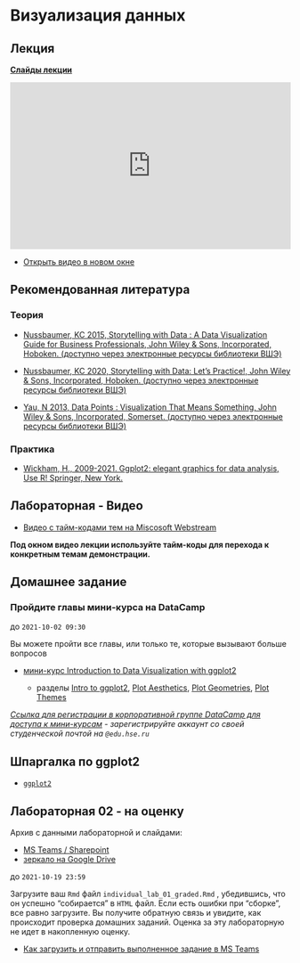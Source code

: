 # Визуализация данных


## Лекция

**[Слайды лекции](https://eduhseru.sharepoint.com/sites/2021RProgrammingforUrbanAnalytics/Class%20Materials/03_data_vis/03_data_vis.pdf){target="_blank"}**

<iframe width="100%" height="300px" src="https://web.microsoftstream.com/embed/video/bd393c88-5ab3-42c1-840f-903696558d93?autoplay=false&showinfo=true" allowfullscreen style="border:none;"></iframe>


- [Открыть видео в новом окне](https://web.microsoftstream.com/video/bd393c88-5ab3-42c1-840f-903696558d93){target="_blank"}

## Рекомендованная литература

### Теория

- [Nussbaumer, KC 2015, Storytelling with Data : A Data Visualization Guide for Business Professionals, John Wiley & Sons, Incorporated, Hoboken. (доступно через электронные ресурсы библиотеки ВШЭ)](https://ebookcentral.proquest.com/lib/hselibrary-ebooks/detail.action?docID=4187267){target="_blank"}

- [Nussbaumer, KC 2020, Storytelling with Data: Let's Practice!, John Wiley & Sons, Incorporated, Hoboken. (доступно через электронные ресурсы библиотеки ВШЭ)](https://library-books24x7-com.proxylibrary.hse.ru/toc.aspx?bookid=151000){target="_blank"}

- [Yau, N 2013, Data Points : Visualization That Means Something, John Wiley & Sons, Incorporated, Somerset. (доступно через электронные ресурсы библиотеки ВШЭ)](https://ebookcentral.proquest.com/lib/hselibrary-ebooks/detail.action?docID=1158630){target="_blank"}


### Практика

- [Wickham, H., 2009-2021. Ggplot2: elegant graphics for data analysis, Use R! Springer, New York.](https://ggplot2-book.org){target="_blank"}



## Лабораторная - Видео


- [Видео с тайм-кодами тем на Miscosoft Webstream](https://web.microsoftstream.com/video/b1fff153-16dc-4743-8d6a-c46deeda49cd?channelId=76d212d2-0d47-461a-9295-741f7093f14e){target="_blank"}

**Под окном видео лекции используйте тайм-коды для перехода к конкретным темам демонстрации.**



## Домашнее задание

### Пройдите главы мини-курса на DataCamp

до `2021-10-02 09:30`

Вы можете пройти все главы, или только те, которые вызывают больше вопросов

- [мини-курс Introduction to Data Visualization with ggplot2](https://learn.datacamp.com/courses/introduction-to-data-visualization-with-ggplot2){target="_blank"}

  - разделы [Intro to ggplot2](https://campus.datacamp.com/courses/introduction-to-data-visualization-with-ggplot2/introduction-b4b7f9b2-ec8d-49a0-b2a9-9abd707dd710?ex=1){target="_blank"}, [Plot Aesthetics](https://campus.datacamp.com/courses/introduction-to-data-visualization-with-ggplot2/aesthetics?ex=1){target="_blank"}, [Plot Geometries](https://campus.datacamp.com/courses/introduction-to-data-visualization-with-ggplot2/geometries?ex=1){target="_blank"}, [Plot Themes](https://campus.datacamp.com/courses/introduction-to-data-visualization-with-ggplot2/themes?ex=1){target="_blank"}


*[Ссылка для регистрации в корпоративной группе DataCamp для доступа к мини-курсам](https://www.datacamp.com/groups/shared_links/968773c87ad5b5ba478379e274717c8247e48cc39a4d06704d8bdbcd2babf700){target="_blank"} - зарегистрируйте аккаунт со своей студенческой почтой на `@edu.hse.ru`*

## Шпаргалка по ggplot2

- [`ggplot2`](https://github.com/rstudio/cheatsheets/raw/master/data-visualization.pdf){target="_blank"}


## Лабораторная 02 - на оценку

Архив с данными лабораторной и слайдами:

- [MS Teams / Sharepoint](https://eduhseru.sharepoint.com/sites/2021RProgrammingforUrbanAnalytics/Class%20Materials/03_data_vis/week_03.zip){target="_blank"}
- [зеркало на Google Drive](https://drive.google.com/file/d/1Ubfhlvf5BzVDHm5vIKTrnIeDQkSzdtZd/view?usp=sharing){target="_blank"}


до `2021-10-19 23:59`

Загрузите ваш `Rmd` файл `individual_lab_01_graded.Rmd` , убедившись, что он успешно "собирается" в `HTML` файл. Если есть ошибки при "сборке", все равно загрузите. Вы получите обратную связь и увидите, как происходит проверка домашних заданий. Оценка за эту лабораторную не идет в накопленную оценку.

- [Как загрузить и отправить выполненное задание в MS Teams](https://web.microsoftstream.com/video/33ce9c95-3c53-4f9d-aa0c-3d9d2342e055){target="_blank"}



